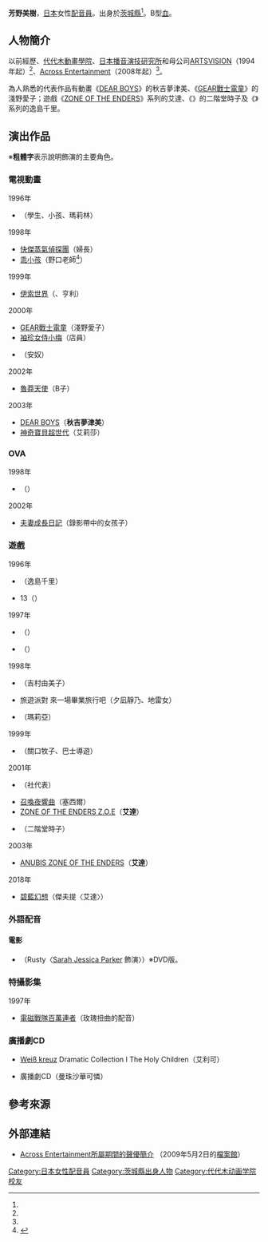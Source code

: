 {{multiple issues|
{{Expand|time=2016-08-08T03:54:48+00:00}}
{{Notability Unreferenced|time=2016-08-08T03:56:04+00:00}}
{{Primarysources|time=2016-08-08T03:54:48+00:00}}
}}
{{noteTA|G1=Anime}}
{{配音員
|姓名= 芳野美樹
|圖片= 
|尺寸= 
|替代= 
|簡介= 
|本名= 
|外文名= 
|外文= 
|羅馬拼音= 
|英文名= 
|暱稱= 
|藝名= 
|國籍= 
|籍貫= 
|出生地= 
|出身地= {{JPN}}[[茨城縣|茨城縣]]
|死歿地= 
|出生名= 
|生年= 1971
|生月= 1
|生日= 12
|歿年= 
|歿月= 
|歿日= 
|血型= B型
|配演語言= 
|教育程度= 
|母校= 
|所屬= 
|宗教信仰= 
|配偶= 
|活躍年代= 1990年代後半－
|出道作= 
|代表作= '''動畫'''<br />秋吉夢津美（[[灌籃少年|DEAR BOYS]]）<br />淺野愛子（[[GEAR戰士電童|GEAR戰士電童]]）<hr />'''遊戲'''<br />艾達（[[終極地帶系列|ZONE OF THE ENDERS]]系列）<br />二階堂時子（{{link-ja|真愛故事3|トゥルーラブストーリー}}）<br />逸島千里（{{link-ja|恐怖校園|トワイライトシンドローム}}系列）
|網站= 
|其他= 
|module= {{japanese|embed=yes|芳野 美樹|よしの みき|Yoshino Miki}}
}}
'''芳野美樹'''{{BD|1971年|1月12日<ref>《Talent Data Bank 2010》，第706項，株式會社Talent Data Bank ISBN 978-4990457112</ref><ref name="across-pro">{{Cite web|url=http://across-ent.com/profile/ym.php|title=Across Entertainment所屬期間的聲優簡介|work=[[Across_Entertainment|Across Entertainment]]|accessdate=2016-08-08|language=ja|deadurl=yes|archiveurl=https://web.archive.org/web/20090502163500/http://across-ent.com/profile/ym.php|archivedate=2009-05-02}}</ref>||}}，[[日本|日本]]女性[[配音員|配音員]]。出身於[[茨城縣|茨城縣]]<ref name="across-pro" />。B型[[血型|血]]。

== 人物簡介 ==
以前經歷{{link-ja|勝田聲優學院|勝田声優学院}}、[[代代木動畫學院|代代木動畫學院]]、[[日本播音演技研究所|日本播音演技研究所]]和母公司[[ARTSVISION|ARTSVISION]]（1994年起）<ref name="across-pro" />、[[Across_Entertainment|Across Entertainment]]（2008年起）<ref name="across-pro" />。

為人熟悉的代表作品有動畫《[[灌籃少年|DEAR BOYS]]》的秋吉夢津美、《[[GEAR戰士電童|GEAR戰士電童]]》的淺野愛子；遊戲《[[終極地帶系列|ZONE OF THE ENDERS]]》系列的艾達、《{{link-ja|真愛故事3|トゥルーラブストーリー}}》的二階堂時子及《{{link-ja|恐怖校園|トワイライトシンドローム}}》系列的逸島千里。

== 演出作品 ==
※'''粗體字'''表示說明飾演的主要角色。
=== 電視動畫 ===
; 1996年
* {{link-ja|YAT安心！宇宙旅行|YAT安心!宇宙旅行}}（學生、小孩、瑪莉林）
; 1998年
* [[快傑蒸氣偵探團|快傑蒸氣偵探團]]（婦長）
* [[乖小孩|乖小孩]]（野口老師<ref>{{Cite web|url=http://pierrot.jp/archives/tv_list_1995/tv_041.html|title=乖小孩|publisher=[[Studio_Pierrot|Studio Pierrot]]|accessdate=2016-08-08|language=ja|archive-url=https://web.archive.org/web/20160803131745/http://pierrot.jp/archives/tv_list_1995/tv_041.html|archive-date=2016-08-03|dead-url=yes}}</ref>）
; 1999年
* [[伊索世界|伊索世界]]（{{lang|ja|サウス}}、亨利）
; 2000年
* [[GEAR戰士電童|GEAR戰士電童]]（淺野愛子）
* [[袖珍女侍小梅|袖珍女侍小梅]]（店員）
* {{link-ja|法布爾先生是名偵探|ファーブル先生は名探偵}}（安奴）
; 2002年
* [[魯莽天使|魯莽天使]]（B子）
; 2003年
* [[灌籃少年|DEAR BOYS]]（'''秋吉夢津美'''）
* [[神奇寶貝超世代|神奇寶貝超世代]]（艾莉莎）

=== OVA ===
; 1998年
* {{link-ja|DINOZAURS|ダイノゾーン}}（{{lang|ja|ダイノイクチオ}}）
; 2002年
* [[夫妻成長日記|夫妻成長日記]]（錄影帶中的女孩子）

=== 遊戲 ===
; 1996年
* {{link-ja|恐怖校園|トワイライトシンドローム|恐怖校園 探索篇、究明篇}}（逸島千里）
* {{lang|ja|ブレインデッド}}13（{{lang|ja|ビビ}}）
; 1997年
* {{link-ja|轟炸超人Fight!!|サターンボンバーマンファイト!!}}（{{lang|ja|デラル}}）
* {{link-ja|BATTLE CIRCUIT|バトルサーキット}}（{{lang|ja|ピンク·オーストリッチ}}）
; 1998年
* {{link-ja|個人教授|個人教授 (ゲーム)}}（吉村由美子）
* 旅遊派對 來一場畢業旅行吧（夕凪靜乃、地雷女）
* {{link-ja|心動一百|どきどきポヤッチオ}}（瑪莉亞）
; 1999年
* {{link-ja|Little Lovers SHE SO GAME|Little Lovers SHE SO GAME}}（關口牧子、巴士導遊）
; 2001年
* {{link-ja|機戰傭兵2 Another Age|アーマード・コア2 アナザーエイジ}}（{{lang|ja|バレーナ}}社代表）
* [[召喚夜響曲系列|召喚夜響曲]]（塞西爾）
* [[終極地帶系列|ZONE OF THE ENDERS Z.O.E]]（'''艾達'''）
* {{link-ja|真愛故事|トゥルーラブストーリー|真愛故事3}}（二階堂時子）
; 2003年
* [[終極地帶系列|ANUBIS ZONE OF THE ENDERS]]（'''艾達'''）
; 2018年
* [[碧藍幻想|碧藍幻想]]（傑夫提〈艾達〉）<!--8月24日-->

=== 外語配音 ===
==== 電影 ====
* {{link-en|渾身是勁 (1984年電影)|Footloose (1984 film)|渾身是勁}}（Rusty〈[[莎拉·潔西卡·帕克|Sarah Jessica Parker]] 飾演〉）※DVD版。

=== 特攝影集 ===
; 1997年
* [[電磁戰隊百萬連者|電磁戰隊百萬連者]]（玫瑰扭曲的配音）

=== 廣播劇CD ===
* [[白色十字架|Weiß kreuz]] Dramatic Collection I The Holy Children（艾利可）
* {{lang|ja|{{link-ja|天からトルテ！|天からトルテ!}}}} 廣播劇CD（曼珠沙華可憐）

== 參考來源 ==
{{reflist}}

== 外部連結 ==
* [https://web.archive.org/web/20090502163500/http://across-ent.com/profile/ym.php Across Entertainment所屬期間的聲優簡介] {{ja icon}}（2009年5月2日的[[網際網路檔案館|檔案館]]）

{{DEFAULTSORT:Yoshino Miki}}
[[Category:日本女性配音員|Category:日本女性配音員]]
[[Category:茨城縣出身人物|Category:茨城縣出身人物]]
[[Category:代代木动画学院校友|Category:代代木动画学院校友]]
